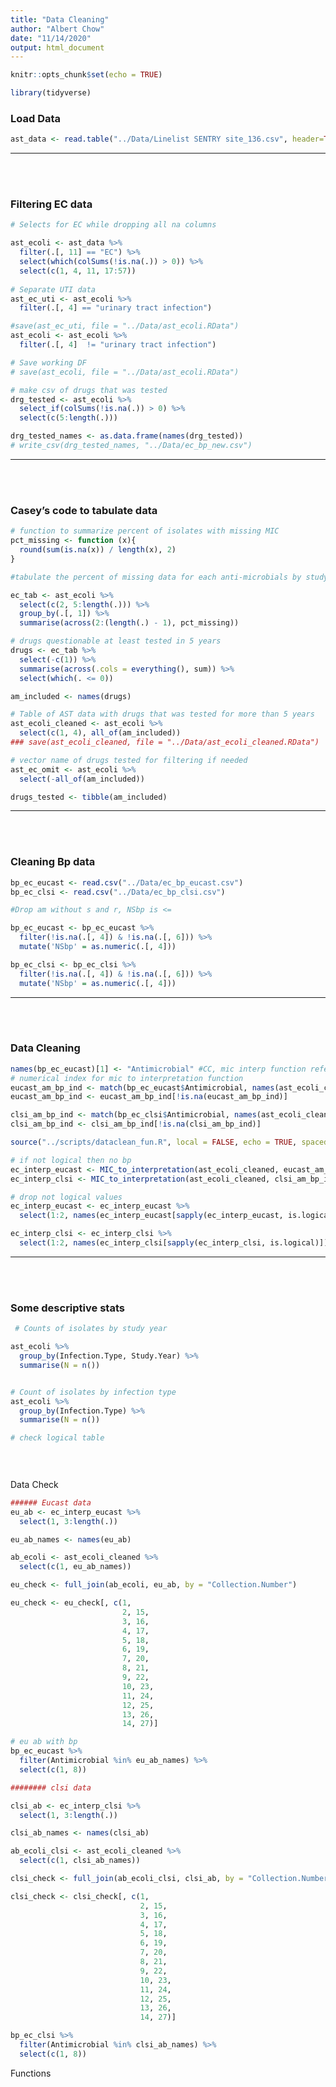 ```yaml
---
title: "Data Cleaning"
author: "Albert Chow"
date: "11/14/2020"
output: html_document
---
```


```r
knitr::opts_chunk$set(echo = TRUE)
```
```r
library(tidyverse)
```

<h3>
Load Data
</h3>
```r
ast_data <- read.table("../Data/Linelist SENTRY site_136.csv", header=TRUE, skipNul =TRUE, sep=",", na.strings = c(""))
```
<hr>
<br></br>
<h3>
Filtering EC data
</h3>
```r
# Selects for EC while dropping all na columns

ast_ecoli <- ast_data %>% 
  filter(.[, 11] == "EC") %>% 
  select(which(colSums(!is.na(.)) > 0)) %>% 
  select(c(1, 4, 11, 17:57))
  
# Separate UTI data
ast_ec_uti <- ast_ecoli %>% 
  filter(.[, 4] == "urinary tract infection")

#save(ast_ec_uti, file = "../Data/ast_ecoli.RData")
ast_ecoli <- ast_ecoli %>% 
  filter(.[, 4]  != "urinary tract infection")

# Save working DF
# save(ast_ecoli, file = "../Data/ast_ecoli.RData")

# make csv of drugs that was tested
drg_tested <- ast_ecoli %>% 
  select_if(colSums(!is.na(.)) > 0) %>% 
  select(c(5:length(.)))

drg_tested_names <- as.data.frame(names(drg_tested))
# write_csv(drg_tested_names, "../Data/ec_bp_new.csv")
```
<hr>
<br></br>
<h3>
Casey's code to tabulate data
</h3>
```r
# function to summarize percent of isolates with missing MIC
pct_missing <- function (x){
  round(sum(is.na(x)) / length(x), 2)
}

#tabulate the percent of missing data for each anti-microbials by study year

ec_tab <- ast_ecoli %>% 
  select(c(2, 5:length(.))) %>% 
  group_by(.[, 1]) %>% 
  summarise(across(2:(length(.) - 1), pct_missing))

# drugs questionable at least tested in 5 years
drugs <- ec_tab %>% 
  select(-c(1)) %>% 
  summarise(across(.cols = everything(), sum)) %>% 
  select(which(. <= 0))

am_included <- names(drugs)

# Table of AST data with drugs that was tested for more than 5 years
ast_ecoli_cleaned <- ast_ecoli %>% 
  select(c(1, 4), all_of(am_included))
### save(ast_ecoli_cleaned, file = "../Data/ast_ecoli_cleaned.RData")

# vector name of drugs tested for filtering if needed
ast_ec_omit <- ast_ecoli %>% 
  select(-all_of(am_included))

drugs_tested <- tibble(am_included)
```
<hr>
<br></br>
<h3>
Cleaning Bp data
</h3>
```r
bp_ec_eucast <- read.csv("../Data/ec_bp_eucast.csv")
bp_ec_clsi <- read.csv("../Data/ec_bp_clsi.csv")

#Drop am without s and r, NSbp is <=

bp_ec_eucast <- bp_ec_eucast %>% 
  filter(!is.na(.[, 4]) & !is.na(.[, 6])) %>% 
  mutate('NSbp' = as.numeric(.[, 4]))

bp_ec_clsi <- bp_ec_clsi %>% 
  filter(!is.na(.[, 4]) & !is.na(.[, 6])) %>% 
  mutate('NSbp' = as.numeric(.[, 4]))
```
<hr>
<br></br>
<h3>
Data Cleaning 
</h3>
```r
names(bp_ec_eucast)[1] <- "Antimicrobial" #CC, mic interp function references a column "Antimicrobial" with capital "A"
# numerical index for mic to interpretation function
eucast_am_bp_ind <- match(bp_ec_eucast$Antimicrobial, names(ast_ecoli_cleaned))
eucast_am_bp_ind <- eucast_am_bp_ind[!is.na(eucast_am_bp_ind)]

clsi_am_bp_ind <- match(bp_ec_clsi$Antimicrobial, names(ast_ecoli_cleaned))
clsi_am_bp_ind <- clsi_am_bp_ind[!is.na(clsi_am_bp_ind)]

source("../scripts/dataclean_fun.R", local = FALSE, echo = TRUE, spaced = TRUE)

# if not logical then no bp
ec_interp_eucast <- MIC_to_interpretation(ast_ecoli_cleaned, eucast_am_bp_ind, bp_ec_eucast) #CC use this one.
ec_interp_clsi <- MIC_to_interpretation(ast_ecoli_cleaned, clsi_am_bp_ind, bp_ec_clsi)

# drop not logical values
ec_interp_eucast <- ec_interp_eucast %>% 
  select(1:2, names(ec_interp_eucast[sapply(ec_interp_eucast, is.logical)]))

ec_interp_clsi <- ec_interp_clsi %>% 
  select(1:2, names(ec_interp_clsi[sapply(ec_interp_clsi, is.logical)]))
```

<hr>
<br></br>
<h3>
Some descriptive stats
</h3>
```r
 # Counts of isolates by study year

ast_ecoli %>% 
  group_by(Infection.Type, Study.Year) %>% 
  summarise(N = n())


# Count of isolates by infection type
ast_ecoli %>% 
  group_by(Infection.Type) %>% 
  summarise(N = n())

# check logical table

  
  

```







Data Check
```r
###### Eucast data
eu_ab <- ec_interp_eucast %>% 
  select(1, 3:length(.))

eu_ab_names <- names(eu_ab)

ab_ecoli <- ast_ecoli_cleaned %>%
  select(c(1, eu_ab_names))

eu_check <- full_join(ab_ecoli, eu_ab, by = "Collection.Number")

eu_check <- eu_check[, c(1, 
                         2, 15, 
                         3, 16, 
                         4, 17, 
                         5, 18, 
                         6, 19, 
                         7, 20, 
                         8, 21, 
                         9, 22, 
                         10, 23,
                         11, 24,
                         12, 25,
                         13, 26,
                         14, 27)]

# eu ab with bp
bp_ec_eucast %>% 
  filter(Antimicrobial %in% eu_ab_names) %>% 
  select(c(1, 8))

######## clsi data

clsi_ab <- ec_interp_clsi %>% 
  select(1, 3:length(.))

clsi_ab_names <- names(clsi_ab)

ab_ecoli_clsi <- ast_ecoli_cleaned %>% 
  select(c(1, clsi_ab_names))

clsi_check <- full_join(ab_ecoli_clsi, clsi_ab, by = "Collection.Number")

clsi_check <- clsi_check[, c(1,
                             2, 15,
                             3, 16,
                             4, 17,
                             5, 18,
                             6, 19,
                             7, 20,
                             8, 21,
                             9, 22,
                             10, 23,
                             11, 24,
                             12, 25,
                             13, 26,
                             14, 27)]

bp_ec_clsi %>% 
  filter(Antimicrobial %in% clsi_ab_names) %>% 
  select(c(1, 8))
```
Functions
```r

```

